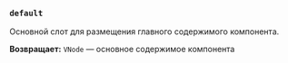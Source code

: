 ### `default`

Основной слот для размещения главного содержимого компонента.

**Возвращает:** `VNode` — основное содержимое компонента
